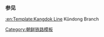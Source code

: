 {{鐵道路線
| 模板名稱 = 芹洞線
| 名稱 = [[芹洞線]]
| 代表色 = blue
| 背景顏色 = #ffffff
| 車站列表 = [[康德站|康德]] - [[清津操車場]] - [[芹洞站|芹洞]]
}}<noinclude>
===参见===
[[:en:Template:Kangdok Line]] Kŭndong Branch
[[Category:朝鲜铁路模板]]
</noinclude>